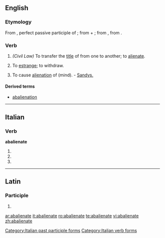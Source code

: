 ==English==

===Etymology===
From {{etyl|la}} {{term|abalienatus|abaliēnātus||lang=la}}, perfect passive participle of {{term|abalieno|abaliēnō|alienate; remove|lang=la}}; from {{term|ab-||by, from; away|lang=la}} + {{term|alieno|aliēnō|alienate, estrange|lang=la}}; from {{term|alienus|aliēnus|foreign, alien|lang=la}}, from {{term|alius||other, another|lang=la}}.

===Verb===
{{en-verb|abalienat|ing}} {{transitive}}

# ''(Civil Law)'' To transfer the [[title]] of from one to another; to [[alienate]].
# {{obsolete}} To [[estrange]]; to withdraw.
# To cause [[alienation]] of (mind). - [[Sandys.]]

====Derived terms====
* [[abalienation]]

----

==Italian==

===Verb===
'''abalienate'''

# {{form of|[[second-person|Second-person]] [[plural]] [[present tense]]|abalienare|lang=Italian}}
# {{form of|Second-person plural [[imperative]]|abalienare|lang=Italian}}
# {{form of|[[feminine|Feminine]] plural|abalienato}}

[[Category:Italian past participle forms]]
[[Category:Italian verb forms]]

----

==Latin==

===Participle===
{{la-part-form|abaliēnāte}}

# {{inflection of|abalienatus|abaliēnātus|voc|m|s|lang=la}}

[[ar:abalienate]]
[[it:abalienate]]
[[ro:abalienate]]
[[te:abalienate]]
[[vi:abalienate]]
[[zh:abalienate]]